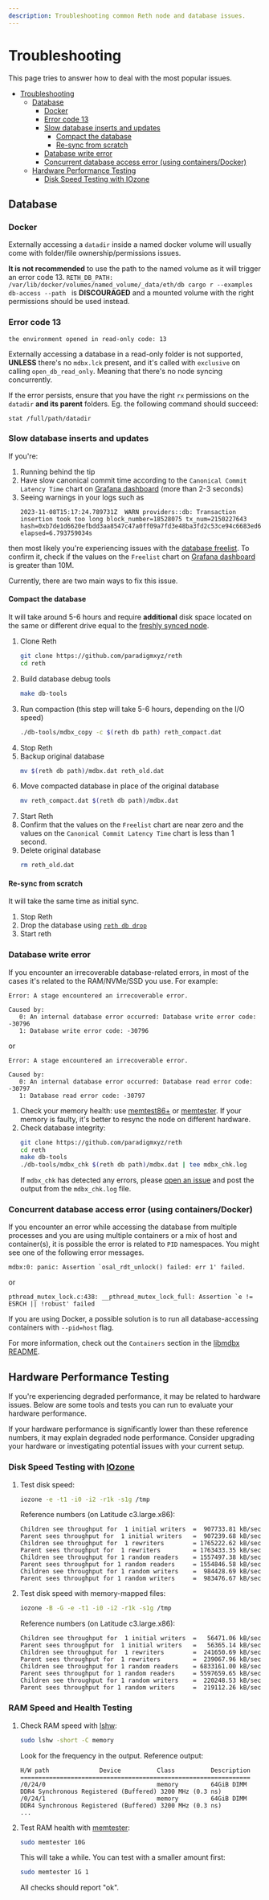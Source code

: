 ```yaml
---
description: Troubleshooting common Reth node and database issues.
---
```


# Troubleshooting

This page tries to answer how to deal with the most popular issues.

-   [Troubleshooting](#troubleshooting)
    -   [Database](#database)
        -   [Docker](#docker)
        -   [Error code 13](#error-code-13)
        -   [Slow database inserts and updates](#slow-database-inserts-and-updates)
            -   [Compact the database](#compact-the-database)
            -   [Re-sync from scratch](#re-sync-from-scratch)
        -   [Database write error](#database-write-error)
        -   [Concurrent database access error (using containers/Docker)](#concurrent-database-access-error-using-containersdocker)
    -   [Hardware Performance Testing](#hardware-performance-testing)
        -   [Disk Speed Testing with IOzone](#disk-speed-testing-with-iozone)

## Database

### Docker

Externally accessing a `datadir` inside a named docker volume will usually come with folder/file ownership/permissions issues.

**It is not recommended** to use the path to the named volume as it will trigger an error code 13. `RETH_DB_PATH: /var/lib/docker/volumes/named_volume/_data/eth/db cargo r --examples db-access --path ` is **DISCOURAGED** and a mounted volume with the right permissions should be used instead.

### Error code 13

`the environment opened in read-only code: 13`

Externally accessing a database in a read-only folder is not supported, **UNLESS** there's no `mdbx.lck` present, and it's called with `exclusive` on calling `open_db_read_only`. Meaning that there's no node syncing concurrently.

If the error persists, ensure that you have the right `rx` permissions on the `datadir` **and its parent** folders. Eg. the following command should succeed:

```bash,ignore
stat /full/path/datadir
```

### Slow database inserts and updates

If you're:

1. Running behind the tip
2. Have slow canonical commit time according to the `Canonical Commit Latency Time` chart on [Grafana dashboard](./observability.md#prometheus--grafana) (more than 2-3 seconds)
3. Seeing warnings in your logs such as
    ```console
    2023-11-08T15:17:24.789731Z  WARN providers::db: Transaction insertion took too long block_number=18528075 tx_num=2150227643 hash=0xb7de1d6620efbdd3aa8547c47a0ff09a7fd3e48ba3fd2c53ce94c6683ed66e7c elapsed=6.793759034s
    ```

then most likely you're experiencing issues with the [database freelist](https://github.com/paradigmxyz/reth/issues/5228).
To confirm it, check if the values on the `Freelist` chart on [Grafana dashboard](./observability.md#prometheus--grafana)
is greater than 10M.

Currently, there are two main ways to fix this issue.

#### Compact the database

It will take around 5-6 hours and require **additional** disk space located on the same or different drive
equal to the [freshly synced node](../installation/installation.md#hardware-requirements).

1. Clone Reth
    ```bash
    git clone https://github.com/paradigmxyz/reth
    cd reth
    ```
2. Build database debug tools
    ```bash
    make db-tools
    ```
3. Run compaction (this step will take 5-6 hours, depending on the I/O speed)
    ```bash
    ./db-tools/mdbx_copy -c $(reth db path) reth_compact.dat
    ```
4. Stop Reth
5. Backup original database
    ```bash
    mv $(reth db path)/mdbx.dat reth_old.dat
    ```
6. Move compacted database in place of the original database
    ```bash
    mv reth_compact.dat $(reth db path)/mdbx.dat
    ```
7. Start Reth
8. Confirm that the values on the `Freelist` chart are near zero and the values on the `Canonical Commit Latency Time` chart
   is less than 1 second.
9. Delete original database
    ```bash
    rm reth_old.dat
    ```

#### Re-sync from scratch

It will take the same time as initial sync.

1. Stop Reth
2. Drop the database using [`reth db drop`](../cli/reth/db/drop.md)
3. Start reth

### Database write error

If you encounter an irrecoverable database-related errors, in most of the cases it's related to the RAM/NVMe/SSD you use. For example:

```console
Error: A stage encountered an irrecoverable error.

Caused by:
   0: An internal database error occurred: Database write error code: -30796
   1: Database write error code: -30796
```

or

```console
Error: A stage encountered an irrecoverable error.

Caused by:
   0: An internal database error occurred: Database read error code: -30797
   1: Database read error code: -30797
```

1. Check your memory health: use [memtest86+](https://www.memtest.org/) or [memtester](https://linux.die.net/man/8/memtester). If your memory is faulty, it's better to resync the node on different hardware.
2. Check database integrity:
    ```bash
    git clone https://github.com/paradigmxyz/reth
    cd reth
    make db-tools
    ./db-tools/mdbx_chk $(reth db path)/mdbx.dat | tee mdbx_chk.log
    ```
    If `mdbx_chk` has detected any errors, please [open an issue](https://github.com/paradigmxyz/reth/issues) and post the output from the `mdbx_chk.log` file.

### Concurrent database access error (using containers/Docker)

If you encounter an error while accessing the database from multiple processes and you are using multiple containers or a mix of host and container(s), it is possible the error is related to `PID` namespaces. You might see one of the following error messages.

```console
mdbx:0: panic: Assertion `osal_rdt_unlock() failed: err 1' failed.
```

or

```console
pthread_mutex_lock.c:438: __pthread_mutex_lock_full: Assertion `e != ESRCH || !robust' failed
```

If you are using Docker, a possible solution is to run all database-accessing containers with `--pid=host` flag.

For more information, check out the `Containers` section in the [libmdbx README](https://github.com/erthink/libmdbx#containers).

## Hardware Performance Testing

If you're experiencing degraded performance, it may be related to hardware issues. Below are some tools and tests you can run to evaluate your hardware performance.

If your hardware performance is significantly lower than these reference numbers, it may explain degraded node performance. Consider upgrading your hardware or investigating potential issues with your current setup.

### Disk Speed Testing with [IOzone](https://linux.die.net/man/1/iozone)

1. Test disk speed:

    ```bash
    iozone -e -t1 -i0 -i2 -r1k -s1g /tmp
    ```

    Reference numbers (on Latitude c3.large.x86):

    ```console
    Children see throughput for  1 initial writers  =  907733.81 kB/sec
    Parent sees throughput for  1 initial writers   =  907239.68 kB/sec
    Children see throughput for  1 rewriters        = 1765222.62 kB/sec
    Parent sees throughput for  1 rewriters         = 1763433.35 kB/sec
    Children see throughput for 1 random readers    = 1557497.38 kB/sec
    Parent sees throughput for 1 random readers     = 1554846.58 kB/sec
    Children see throughput for 1 random writers    =  984428.69 kB/sec
    Parent sees throughput for 1 random writers     =  983476.67 kB/sec
    ```

2. Test disk speed with memory-mapped files:

    ```bash
    iozone -B -G -e -t1 -i0 -i2 -r1k -s1g /tmp
    ```

    Reference numbers (on Latitude c3.large.x86):

    ```console
    Children see throughput for  1 initial writers  =   56471.06 kB/sec
    Parent sees throughput for  1 initial writers   =   56365.14 kB/sec
    Children see throughput for  1 rewriters        =  241650.69 kB/sec
    Parent sees throughput for  1 rewriters         =  239067.96 kB/sec
    Children see throughput for 1 random readers    = 6833161.00 kB/sec
    Parent sees throughput for 1 random readers     = 5597659.65 kB/sec
    Children see throughput for 1 random writers    =  220248.53 kB/sec
    Parent sees throughput for 1 random writers     =  219112.26 kB/sec
    ```

### RAM Speed and Health Testing

1. Check RAM speed with [lshw](https://linux.die.net/man/1/lshw):

    ```bash
    sudo lshw -short -C memory
    ```

    Look for the frequency in the output. Reference output:

    ```console
    H/W path              Device          Class          Description
    ================================================================
    /0/24/0                               memory         64GiB DIMM DDR4 Synchronous Registered (Buffered) 3200 MHz (0.3 ns)
    /0/24/1                               memory         64GiB DIMM DDR4 Synchronous Registered (Buffered) 3200 MHz (0.3 ns)
    ...
    ```

2. Test RAM health with [memtester](https://linux.die.net/man/8/memtester):

    ```bash
    sudo memtester 10G
    ```

    This will take a while. You can test with a smaller amount first:

    ```bash
    sudo memtester 1G 1
    ```

    All checks should report "ok".
